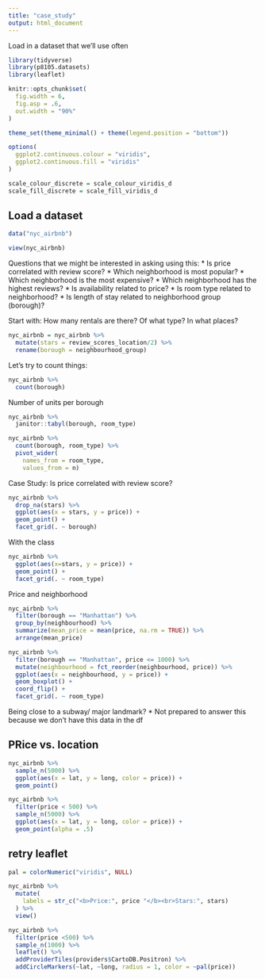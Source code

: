 ```yaml
---
title: "case_study"
output: html_document
---
```


Load in a dataset that we'll use often

```r
library(tidyverse)
library(p8105.datasets)
library(leaflet)

knitr::opts_chunk$set(
  fig.width = 6,
  fig.asp = .6,
  out.width = "90%"
)

theme_set(theme_minimal() + theme(legend.position = "bottom"))

options(
  ggplot2.continuous.colour = "viridis",
  ggplot2.continuous.fill = "viridis"
)

scale_colour_discrete = scale_colour_viridis_d
scale_fill_discrete = scale_fill_viridis_d
```

## Load a dataset

```r
data("nyc_airbnb")

view(nyc_airbnb)
```

Questions that we might be interested in asking using this: 
* Is price correlated with review score? 
* Which neighborhood is most popular? 
* Which neighborhood is the most expensive? 
* Which neighborhood has the highest reviews? 
* Is availability related to price? 
* Is room type related to neighborhood? 
* Is length of stay related to neighborhood group (borough)? 

Start with: How many rentals are there? Of what type? In what places? 

```r
nyc_airbnb = nyc_airbnb %>% 
  mutate(stars = review_scores_location/2) %>% 
  rename(borough = neighbourhood_group)
```

Let's try to count things: 

```r
nyc_airbnb %>% 
  count(borough)
```

Number of units per borough

```r
nyc_airbnb %>% 
  janitor::tabyl(borough, room_type)

nyc_airbnb %>% 
  count(borough, room_type) %>% 
  pivot_wider(
    names_from = room_type, 
    values_from = n)
```

Case Study: Is price correlated with review score?

```r
nyc_airbnb %>% 
  drop_na(stars) %>% 
  ggplot(aes(x = stars, y = price)) + 
  geom_point() +
  facet_grid(. ~ borough)
```

With the class 
```r
nyc_airbnb %>% 
  ggplot(aes(x=stars, y = price)) + 
  geom_point() + 
  facet_grid(. ~ room_type)
```

Price and neighborhood 
```r
nyc_airbnb %>% 
  filter(borough == "Manhattan") %>% 
  group_by(neighbourhood) %>% 
  summarize(mean_price = mean(price, na.rm = TRUE)) %>% 
  arrange(mean_price)

nyc_airbnb %>% 
  filter(borough == "Manhattan", price <= 1000) %>% 
  mutate(neighbourhood = fct_reorder(neighbourhood, price)) %>% 
  ggplot(aes(x = neighbourhood, y = price)) + 
  geom_boxplot() + 
  coord_flip() + 
  facet_grid(. ~ room_type) 
```

Being close to a subway/ major landmark? 
* Not prepared to answer this because we don't have this data in the df 

## PRice vs. location 

```r
nyc_airbnb %>% 
  sample_n(5000) %>% 
  ggplot(aes(x = lat, y = long, color = price)) + 
  geom_point()

nyc_airbnb %>% 
  filter(price < 500) %>% 
  sample_n(5000) %>% 
  ggplot(aes(x = lat, y = long, color = price)) + 
  geom_point(alpha = .5)
```

## retry leaflet 

```r

pal = colorNumeric("viridis", NULL)

nyc_airbnb %>% 
  mutate(
    labels = str_c("<b>Price:", price "</b><br>Stars:", stars)
  ) %>% 
  view()

nyc_airbnb %>% 
  filter(price <500) %>% 
  sample_n(1000) %>% 
  leaflet() %>% 
  addProviderTiles(providers$CartoDB.Positron) %>% 
  addCircleMarkers(~lat, ~long, radius = 1, color = ~pal(price)) 
```




